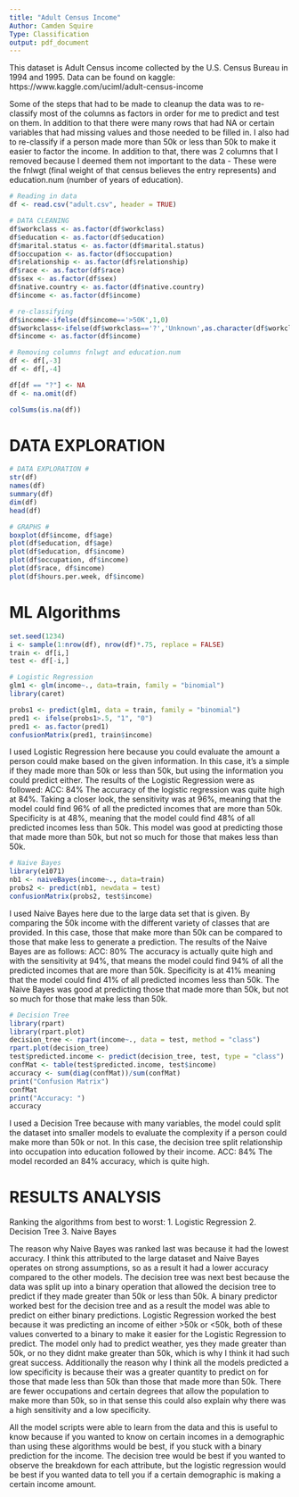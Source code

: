 ```yaml
---
title: "Adult Census Income"
Author: Camden Squire
Type: Classification
output: pdf_document
---
```



This dataset is Adult Census income collected by the U.S. Census Bureau in 1994 and 1995.
Data can be found on kaggle: https://www.kaggle.com/uciml/adult-census-income

Some of the steps that had to be made to cleanup the data was to re-classify most of the columns as factors in order for me to predict and test on them. In addition to that there were many rows that had NA or certain variables that had missing values and those needed to be filled in. I also had to re-classify if a person made more than 50k or less than 50k to make it easier to factor the income. In addition to that, there was 2 columns that I removed because I deemed them not important to the data - These were the fnlwgt (final weight of that census believes the entry represents) and education.num (number of years of education).
```r
# Reading in data
df <- read.csv("adult.csv", header = TRUE)

# DATA CLEANING
df$workclass <- as.factor(df$workclass)
df$education <- as.factor(df$education)
df$marital.status <- as.factor(df$marital.status)
df$occupation <- as.factor(df$occupation)
df$relationship <- as.factor(df$relationship)
df$race <- as.factor(df$race)
df$sex <- as.factor(df$sex)
df$native.country <- as.factor(df$native.country)
df$income <- as.factor(df$income)

# re-classifying
df$income<-ifelse(df$income=='>50K',1,0)
df$workclass<-ifelse(df$workclass=='?','Unknown',as.character(df$workclass))
df$income <- as.factor(df$income)

# Removing columns fnlwgt and education.num
df <- df[,-3]
df <- df[,-4]

df[df == "?"] <- NA
df <- na.omit(df)

colSums(is.na(df))
```
# DATA EXPLORATION
```r
# DATA EXPLORATION #
str(df)
names(df)
summary(df)
dim(df)
head(df)

# GRAPHS #
boxplot(df$income, df$age)
plot(df$education, df$age)
plot(df$education, df$income)
plot(df$occupation, df$income)
plot(df$race, df$income)
plot(df$hours.per.week, df$income)
```

# ML Algorithms
```r

set.seed(1234)
i <- sample(1:nrow(df), nrow(df)*.75, replace = FALSE)
train <- df[i,]
test <- df[-i,]

# Logistic Regression
glm1 <- glm(income~., data=train, family = "binomial")
library(caret)

probs1 <- predict(glm1, data = train, family = "binomial")
pred1 <- ifelse(probs1>.5, "1", "0")
pred1 <- as.factor(pred1)
confusionMatrix(pred1, train$income)
```
I used Logistic Regression here because you could evaluate the amount a person could make based on the given information. In this case, it's a simple if they made more than 50k or less than 50k, but using the information you could predict either. The results of the Logistic Regression were as followed:
ACC: 84%
The accuracy of the logistic regression was quite high at 84%. Taking a closer look, the sensitivity was at 96%, meaning that the model could find 96% of all the predicted incomes that are more than 50k. Specificity is at 48%, meaning that the model could find 48% of all predicted incomes less than 50k. This model was good at predicting those that made more than 50k, but not so much for those that makes less than 50k.

```r
# Naive Bayes
library(e1071)
nb1 <- naiveBayes(income~., data=train)
probs2 <- predict(nb1, newdata = test)
confusionMatrix(probs2, test$income)
```
I used Naive Bayes here due to the large data set that is given. By comparing the 50k income with the different variety of classes that are provided. In this case, those that make more than 50k can be compared to those that make less to generate a prediction. The results of the Naive Bayes are as follows:
ACC: 80%
The accuracy is actually quite high and with the sensitivity at 94%, that means the model could find 94% of all the predicted incomes that are more than 50k. Specificity is at 41% meaning that the model could find 41% of all predicted incomes less than 50k. The Naive Bayes was good at predicting those that made more than 50k, but not so much for those that make less than 50k.
```r
# Decision Tree
library(rpart)
library(rpart.plot)
decision_tree <- rpart(income~., data = test, method = "class")
rpart.plot(decision_tree)
test$predicted.income <- predict(decision_tree, test, type = "class")
confMat <- table(test$predicted.income, test$income)
accuracy <- sum(diag(confMat))/sum(confMat)
print("Confusion Matrix")
confMat
print("Accuracy: ")
accuracy
```
I used a Decision Tree because with many variables, the model could split the dataset into smaller models to evaluate the complexity if a person could make more than 50k or not. In this case, the decision tree split relationship into occupation into education followed by their income.
ACC: 84%
The model recorded an 84% accuracy, which is quite high. 


# RESULTS ANALYSIS #
Ranking the algorithms from best to worst:
1. Logistic Regression
2. Decision Tree
3. Naive Bayes

The reason why Naive Bayes was ranked last was because it had the lowest accuracy. I think this attributed to the large dataset and Naive Bayes operates on strong assumptions, so as a result it had a lower accuracy compared to the other models. The decision tree was next best because the data was split up into a binary operation that allowed the decision tree to predict if they made greater than 50k or less than 50k. A binary predictor worked best for the decision tree and as a result the model was able to predict on either binary predictions. Logistic Regression worked the best because it was predicting an income of either >50k or <50k, both of these values converted to a binary to make it easier for the Logistic Regression to predict. The model only had to predict weather, yes they made greater than 50k, or no they didnt make greater than 50k, which is why I think it had such great success. Additionally the reason why I think all the models predicted a low specificity is because their was a greater quantity to predict on for those that made less than 50k than those that made more than 50k. There are fewer occupations and certain degrees that allow the population to make more than 50k, so in that sense this could also explain why there was a high sensitivity and a low specificity. 

All the model scripts were able to learn from the data and this is useful to know because if you wanted to know on certain incomes in a demographic than using these algorithms would be best, if you stuck with a binary prediction for the income. The decision tree would be best if you wanted to observe the breakdown for each attribute, but the logistic regression would be best if you wanted data to tell you if a certain demographic is making a certain income amount. 
